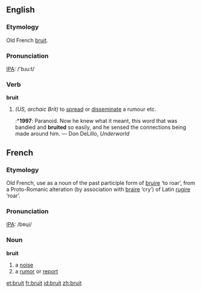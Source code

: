 ==English==
===Etymology===
Old French [[bruit#French|bruit]].

===Pronunciation===
[[IPA]]: /'bɹu:t/

===Verb===
'''bruit'''
# ''(US, archaic Brit)'' to [[spread]] or [[disseminate]] a rumour etc.
#:*'''1997''': Paranoid.  Now he knew what it meant, this word that was bandied and '''bruited''' so easily, and he sensed the connections being made around him. — Don DeLillo, ''Underworld''


==French==
===Etymology===
Old French, use as a noun of the past participle form of [[bruire]] ‘to roar’, from a Proto-Romanic alteration (by association with [[braire]] ‘cry’) of Latin [[rugire]] ‘roar’.

===Pronunciation===
[[IPA]]: /bʀɥi/

===Noun===
'''bruit''' {{m}}

#a [[noise]]
#a [[rumor]] or [[report]]

[[et:bruit]]
[[fr:bruit]]
[[id:bruit]]
[[zh:bruit]]